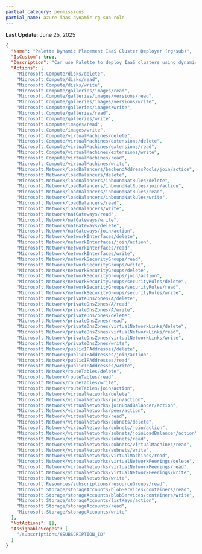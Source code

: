 ```yaml
---
partial_category: permissions
partial_name: azure-iaas-dynamic-rg-sub-role
---
```

**Last Update**: June 25, 2025

```json
{
  "Name": "Palette Dynamic Placement IaaS Cluster Deployer (rg/sub)",
  "IsCustom": true,
  "Description": "Can use Palette to deploy IaaS clusters using dynamic placement. This role contains the permissions that must be applied at the resource group scope level. If deploying multiple clusters in a variety of resource groups within a subscription, apply the role with the subscription as scope instead of the resource group as scope.",
  "Actions": [
    "Microsoft.Compute/disks/delete",
    "Microsoft.Compute/disks/read",
    "Microsoft.Compute/disks/write",
    "Microsoft.Compute/galleries/images/read",
    "Microsoft.Compute/galleries/images/versions/read",
    "Microsoft.Compute/galleries/images/versions/write",
    "Microsoft.Compute/galleries/images/write",
    "Microsoft.Compute/galleries/read",
    "Microsoft.Compute/galleries/write",
    "Microsoft.Compute/images/read",
    "Microsoft.Compute/images/write",
    "Microsoft.Compute/virtualMachines/delete",
    "Microsoft.Compute/virtualMachines/extensions/delete",
    "Microsoft.Compute/virtualMachines/extensions/read",
    "Microsoft.Compute/virtualMachines/extensions/write",
    "Microsoft.Compute/virtualMachines/read",
    "Microsoft.Compute/virtualMachines/write",
    "Microsoft.Network/loadBalancers/backendAddressPools/join/action",
    "Microsoft.Network/loadBalancers/delete",
    "Microsoft.Network/loadBalancers/inboundNatRules/delete",
    "Microsoft.Network/loadBalancers/inboundNatRules/join/action",
    "Microsoft.Network/loadBalancers/inboundNatRules/read",
    "Microsoft.Network/loadBalancers/inboundNatRules/write",
    "Microsoft.Network/loadBalancers/read",
    "Microsoft.Network/loadBalancers/write",
    "Microsoft.Network/natGateways/read",
    "Microsoft.Network/natGateways/write",
    "Microsoft.Network/natGateways/delete",
    "Microsoft.Network/natGateways/join/action",
    "Microsoft.Network/networkInterfaces/delete",
    "Microsoft.Network/networkInterfaces/join/action",
    "Microsoft.Network/networkInterfaces/read",
    "Microsoft.Network/networkInterfaces/write",
    "Microsoft.Network/networkSecurityGroups/read",
    "Microsoft.Network/networkSecurityGroups/write",
    "Microsoft.Network/networkSecurityGroups/delete",
    "Microsoft.Network/networkSecurityGroups/join/action",
    "Microsoft.Network/networkSecurityGroups/securityRules/delete",
    "Microsoft.Network/networkSecurityGroups/securityRules/read",
    "Microsoft.Network/networkSecurityGroups/securityRules/write",
    "Microsoft.Network/privateDnsZones/A/delete",
    "Microsoft.Network/privateDnsZones/A/read",
    "Microsoft.Network/privateDnsZones/A/write",
    "Microsoft.Network/privateDnsZones/delete",
    "Microsoft.Network/privateDnsZones/read",
    "Microsoft.Network/privateDnsZones/virtualNetworkLinks/delete",
    "Microsoft.Network/privateDnsZones/virtualNetworkLinks/read",
    "Microsoft.Network/privateDnsZones/virtualNetworkLinks/write",
    "Microsoft.Network/privateDnsZones/write",
    "Microsoft.Network/publicIPAddresses/delete",
    "Microsoft.Network/publicIPAddresses/join/action",
    "Microsoft.Network/publicIPAddresses/read",
    "Microsoft.Network/publicIPAddresses/write",
    "Microsoft.Network/routeTables/delete",
    "Microsoft.Network/routeTables/read",
    "Microsoft.Network/routeTables/write",
    "Microsoft.Network/routeTables/join/action",
    "Microsoft.Network/virtualNetworks/delete",
    "Microsoft.Network/virtualNetworks/join/action",
    "Microsoft.Network/virtualNetworks/joinLoadBalancer/action",
    "Microsoft.Network/virtualNetworks/peer/action",
    "Microsoft.Network/virtualNetworks/read",
    "Microsoft.Network/virtualNetworks/subnets/delete",
    "Microsoft.Network/virtualNetworks/subnets/join/action",
    "Microsoft.Network/virtualNetworks/subnets/joinLoadBalancer/action",
    "Microsoft.Network/virtualNetworks/subnets/read",
    "Microsoft.Network/virtualNetworks/subnets/virtualMachines/read",
    "Microsoft.Network/virtualNetworks/subnets/write",
    "Microsoft.Network/virtualNetworks/virtualMachines/read",
    "Microsoft.Network/virtualNetworks/virtualNetworkPeerings/delete",
    "Microsoft.Network/virtualNetworks/virtualNetworkPeerings/read",
    "Microsoft.Network/virtualNetworks/virtualNetworkPeerings/write",
    "Microsoft.Network/virtualNetworks/write",
    "Microsoft.Resources/subscriptions/resourceGroups/read",
    "Microsoft.Storage/storageAccounts/blobServices/containers/read",
    "Microsoft.Storage/storageAccounts/blobServices/containers/write",
    "Microsoft.Storage/storageAccounts/listKeys/action",
    "Microsoft.Storage/storageAccounts/read",
    "Microsoft.Storage/storageAccounts/write"
  ],
  "NotActions": [],
  "AssignableScopes": [
    "/subscriptions/$SUBSCRIPTION_ID"
  ]
}
```
